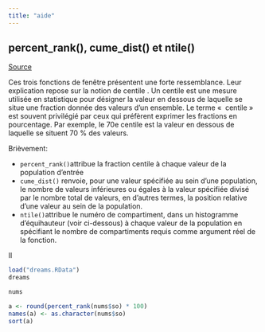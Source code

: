 ```yaml
---
title: "aide"
---
```


## percent_rank(), cume_dist() et ntile()

[Source]("https://docs.yugabyte.com/preview/api/ysql/exprs/window_functions/function-syntax-semantics/percent-rank-cume-dist-ntile/")

Ces trois fonctions de fenêtre présentent une forte ressemblance. Leur explication repose sur la notion de centile . Un centile est une mesure utilisée en statistique pour désigner la valeur en dessous de laquelle se situe une fraction donnée des valeurs d'un ensemble. Le terme «  centile » est souvent privilégié par ceux qui préfèrent exprimer les fractions en pourcentage. Par exemple, le 70e centile est la valeur en dessous de laquelle se situent 70 % des valeurs.

Brièvement:

- `percent_rank()`attribue la fraction centile à chaque valeur de la population d'entrée
- `cume_dist()` renvoie, pour une valeur spécifiée au sein d'une population, le nombre de valeurs inférieures ou égales à la valeur spécifiée divisé par le nombre total de valeurs, en d'autres termes, la position relative d'une valeur au sein de la population.
- `ntile()`attribue le numéro de compartiment, dans un histogramme d'équihauteur (voir ci-dessous) à chaque valeur de la population en spécifiant le nombre de compartiments requis comme argument réel de la fonction.

II
```r
load("dreams.RData")
dreams
```
```r
nums
```

```r

a <- round(percent_rank(nums$so) * 100)
names(a) <- as.character(nums$so)
sort(a)
```

